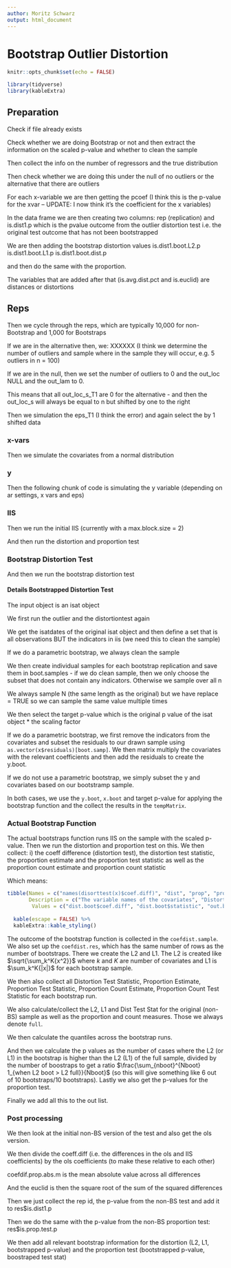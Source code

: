 ```yaml
---
author: Moritz Schwarz
output: html_document
---
```


# Bootstrap Outlier Distortion


```r
knitr::opts_chunk$set(echo = FALSE)
```


```r
library(tidyverse)
library(kableExtra)
```


## Preparation
Check if file already exists

Check whether we are doing Bootstrap or not and then extract the information on the scaled p-value and whether to clean the sample

Then collect the info on the number of regressors and the true distribution

Then check whether we are doing this under the null of no outliers or the alternative that there are outliers

For each x-variable we are then getting the pcoef (I think this is the p-value for the xvar -- UPDATE: I now think it's the coefficient for the x variables)

In the data frame we are then creating two columns:
rep (replication) and is.dist1.p which is the pvalue outcome from the outlier distortion test i.e. the original test outcome that has not been bootstrapped

We are then adding the bootstrap distortion values
is.dist1.boot.L2.p
is.dist1.boot.L1.p
is.dist1.boot.dist.p

and then do the same with the proportion.

The variables that are added after that (is.avg.dist.pct and is.euclid) are distances or distortions

## Reps

Then we cycle through the reps, which are typically 10,000 for non-Bootstrap and 1,000 for Bootstraps

If we are in the alternative then, we:
XXXXXX
(I think we determine the number of outliers and sample where in the sample they will occur, e.g. 5 outliers in n = 100)

If we are in the null, then we set the number of outliers to 0 and the out_loc NULL and the out_lam to 0. 

This means that all out_loc_s_T1 are 0 for the alternative - and then the out_loc_s will always be equal to n but shifted by one to the right

Then we simulation the eps_T1 (I think the error) and again select the by 1 shifted data 

### x-vars

Then we simulate the covariates from a normal distribution

### y

Then the following chunk of code is simulating the y variable (depending on ar settings, x vars and eps)


### IIS 

Then we run the initial IIS (currently with a max.block.size = 2)

And then run the distortion and proportion test

### Bootstrap Distortion Test

And then we run the bootstrap distortion test

#### Details Bootstrapped Distortion Test

The input object is an isat object

We first run the outlier and the distortiontest again

We get the isatdates of the original isat object and then define a set that is all observations BUT the indicators in iis (we need this to clean the sample)

If we do a parametric bootstrap, we always clean the sample

We then create individual samples for each bootstrap replication and save them in boot.samples - if we do clean sample, then we only choose the subset that does not contain any indicators. Otherwise we sample over all n

We always sample N (the same length as the original) but we have replace = TRUE so we can sample the same value multiple times

We then select the target p-value which is the original p value of the isat object * the scaling factor



If we do a parametric bootstrap, we first remove the indicators from the covariates and subset the residuals to our drawn sample using `as.vector(x$residuals)[boot.samp]`. We then matrix multiply the covariates with the relevant coefficients and then add the residuals to create the y.boot. 

If we do not use a parametric bootstrap, we simply subset the y and covariates based on our bootstramp sample. 

In both cases, we use the `y.boot`, `x.boot` and target p-value for applying the bootstrap function and the collect the results in the `tempMatrix`.

### Actual Bootstrap Function 
The actual bootstraps function runs IIS on the sample with the scaled p-value. Then we run the distortion and proportion test on this. 
We then collect: i) the coeff difference (distortion test), the distortion test statistic, the proportion estimate and the proportion test statistic as well as the proportion count estimate and proportion count statistic

Which means: 


```r
tibble(Names = c("names(disorttest(x)$coef.diff)", "dist", "prop", "prop.test", "count", "count.test"),
       Description = c("The variable names of the covariates", "Distortion Test Statistic", "Proportion Estimate", "Proportion Test Statistic", "Proportion Count Estimate", "Proportion Count Test Statistic"),
        Values = c("dist.boot$coef.diff", "dist.boot$statistic", "out.boot$proportion$estimate", "out.boot$proportion$statistic", "out.boot$count$estimate", "out.boot$count$statistic")) %>% 
  
  kable(escape = FALSE) %>% 
  kableExtra::kable_styling()

```


The outcome of the bootstrap function is collected in the `coefdist.sample`. We also set up the `coefdist.res`, which has the same number of rows as the number of bootstraps. There we create the L2 and L1. 
The L2 is created like $\sqrt{\sum_k^K{x^2}}$ where $k$ and $K$ are number of covariates and L1 is $\sum_k^K{|x|}$ for each bootstrap sample. 

We then also collect all Distortion Test Statistic, Proportion Estimate, Proportion Test Statistic, Proportion Count Estimate, Proportion Count Test Statistic for each bootstrap run.

We also calculate/collect the L2, L1 and Dist Test Stat for the original (non-BS) sample as well as the proportion and count measures. Those we always denote `full`.

We then calculate the quantiles across the bootstrap runs. 

And then we calculate the p values as the number of cases where the L2 (or L1) in the bootstrap is higher than the L2 (L1) of the full sample, divided by the number of boostraps to get a ratio $\frac{\sum_{nboot}^{Nboot} 1_{when L2 boot > L2 full}}{Nboot}$ (so this will give something like 6 out of 10 bootstraps/10 bootstraps). Lastly we also get the p-values for the proportion test.

Finally we add all this to the out list.




### Post processing

We then look at the initial non-BS version of the test and also get the ols version.

We then divide the coeff.diff (i.e. the differences in the ols and IIS coefficients) by the ols coefficients (to make these relative to each other)

coefdif.prop.abs.m is the mean absolute value across all differences 

And the euclid is then the square root of the sum of the squared differences

Then we just collect the rep id, the p-value from the non-BS test and add it to res$is.dist1.p

Then we do the same with the p-value from the non-BS proportion test: 
res$is.prop.test.p


We then add all relevant bootstrap information for the distortion (L2, L1, bootstrapped p-value) and the proportion test (bootstrapped p-value, boostraped test stat)











